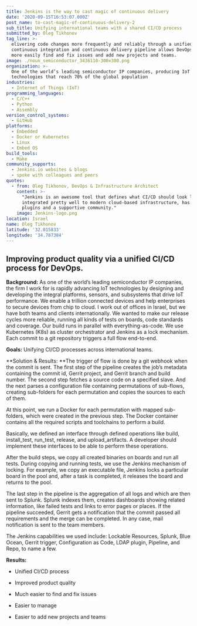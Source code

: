 ```yaml
---
title: Jenkins is the way to cast magic of continuous delivery
date: '2020-09-15T16:53:07.000Z'
post_name: to-cast-magic-of-continuous-delivery-2
sub_title: Unifying international teams with a shared CI/CD process
submitted_by: Oleg Tikhonov
tag_line: >-
  elivering code changes more frequently and reliably through a unified
  continuous integration and continuous delivery pipeline allows DevOps teams to
  more easily find and fix issues and add new projects and teams.
image: ./noun_semiconductor_3436110-300x300.png
organization: >-
  One of the world’s leading semiconductor IP companies, producing IoT
  technologies that reach 70% of the global population
industries:
  - Internet of Things (IoT)
programming_languages:
  - C/C++
  - Python
  - Assembly
version_control_systems:
  - GitHub
platforms:
  - Embedded
  - Docker or Kubernetes
  - Linux
  - Embed OS
build_tools:
  - Make
community_supports:
  - Jenkins.io websites & blogs
  - spoke with colleagues and peers
quotes:
  - from: Oleg Tikhonov, DevOps & Infrastructure Architect
    content: >-
      "Jenkins is an awesome tool that defines what CI/CD should look like. It’s
      integrated pretty well to modern cloud-based infrastructure, has many
      plugins and a supportive community."
    image: Jenkins-logo.png
location: Israel
name: Oleg Tikhonov
latitude: '32.015833'
longitude: '34.787384'
---
```

## Improving product quality via a unified CI/CD process for DevOps.

**Background:** As one of the world’s leading semiconductor IP companies, the firm I work for is rapidly advancing IoT technologies by designing and developing the integral platforms, sensors, and subsystems that drive IoT performance. We enable a trillion connected devices and help enterprises to secure devices from chip to cloud. I work out of offices in Israel, but we have both teams and clients internationally. We wanted to make our release cycles more reliable, running all kinds of tests on boards, code standards and coverage. Our build runs in parallel with everything-as-code. We use Kubernetes (K8s) as cluster orchestrator and Jenkins as a lock mechanism. Each commit to a git repository triggers a full flow end-to-end.

**Goals:** Unifying CI/CD processes across international teams.

<Testimonal idx="0" />

**Solution & Results: **The trigger of flow is done by a git webhook when the commit is sent. The first step of the pipeline creates the job’s metadata containing the commit id, Gerrit project, and Gerrit branch and build number. The second step fetches a source code on a specified slave. And the next parses a configuration file containing permutations of sub-flows, creating sub-folders for each permutation and copies the sources to each of them.

At this point, we run a Docker for each permutation with mapped sub-folders, which were created in the previous step. The Docker container contains all the required scripts and toolchains to perform a build.

Basically, we defined an interface through defined operations like build, install\_test, run\_test, release, and upload\_artifacts. A developer should implement these interfaces to be able to perform these operations.

After the build steps, we copy all created binaries on boards and run all tests. During copying and running tests, we use the Jenkins mechanism of locking. For example, we copy an executable file, Jenkins locks a particular board in the pool and, after a task is completed, it releases the board and returns to the pool.

The last step in the pipeline is the aggregation of all logs and which are then sent to Splunk. Splunk indexes them, creates dashboards showing related information, like failed tests and links to error pages or places. If the pipeline succeeded, Gerrit gets a notification that the commit passed all requirements and the merge can be completed. In any case, mail notification is sent to the team members.

The Jenkins capabilities we used include: Lockable Resources, Splunk, Blue Ocean, Gerrit trigger, Configuration as Code, LDAP plugin, Pipeline, and Repo, to name a few.

**Results:**

-   Unified CI/CD process

-   Improved product quality

-   Much easier to find and fix issues

-   Easier to manage

-   Easier to add new projects and teams
